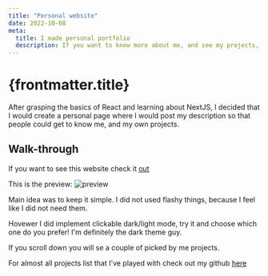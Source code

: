 ```yaml
---
title: "Personal website"
date: 2022-10-08
meta:
  title: I made personal portfolio
  description: If you want to know more about me, and see my projects, check it out!
---
```



# {frontmatter.title}

After grasping the basics of React and learning about NextJS, I decided that I would create a personal page where I would post my description so that people could get to know me, and my own projects.

## Walk-through

If you want to see this website check it [out](https://psobaniec.vercel.app/projects)

This is the preview: 
![preview](https://raw.githubusercontent.com/Infiplaya/portfolio/main/public/portfolio.png)

Main idea was to keep it simple. I did not used flashy things, because I feel like I did not need them.

Hovewer I did implement clickable dark/light mode, try it and choose which one do you prefer! I'm definitely the dark theme guy.

If you scroll down you will se a couple of picked by me projects. 

For almost all projects list that I've played with check out my github [here](https://github.com/infiplaya)
